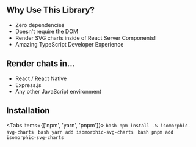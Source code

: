 
## Why Use This Library?

* Zero dependencies
* Doesn't require the DOM
* Render SVG charts inside of React Server Components!
* Amazing TypeScript Developer Experience

## Render chats in...

* React / React Native
* Express.js
* Any other JavaScript environment

## Installation

<Tabs items={['npm', 'yarn', 'pnpm']}>
  <Tab>
    ```bash
    npm install -S isomorphic-svg-charts
    ```
  </Tab>
  <Tab>
    ```bash
    yarn add isomorphic-svg-charts
    ```
  </Tab>
  <Tab>
    ```bash
    pnpm add isomorphic-svg-charts
    ```
  </Tab>
</Tabs>
